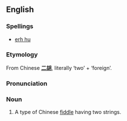 ==English==
{{wikipedia}}
===Spellings===
*[[erh hu]]

===Etymology===
From Chinese '''[[二胡]]''', literally ‘two’ + ‘foreign’.

===Pronunciation===
{{IPA|/ˈɜːhuː/}}

===Noun===
{{en-noun|erhu}}

# A type of Chinese [[fiddle]] having two strings.